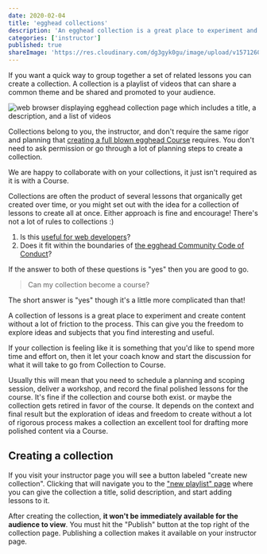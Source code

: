 ```yaml
---
date: 2020-02-04
title: 'egghead collections'
description: 'An egghead collection is a great place to experiment and create content without a lot of friction to the process. This can give you the freedom to explore ideas and subjects that you find interesting and useful.'
categories: ['instructor']
published: true
shareImage: 'https://res.cloudinary.com/dg3gyk0gu/image/upload/v1571260698/og-image-assets/share_image_screencasting.png'
---
```


If you want a quick way to group together a set of related lessons you can create a collection. A collection is a playlist of videos that can share a common theme and be shared and promoted to your audience.

![web browser displaying egghead collection page which includes a title, a description, and a list of videos](/images/collections-screenshot.png)

Collections belong to you, the instructor, and don't require the same rigor and planning that [creating a full blown egghead Course](/instructor/workshops) requires. You don't need to ask permission or go through a lot of planning steps to create a collection.

We are happy to collaborate with on your collections, it just isn't required as it is with a Course.

Collections are often the product of several lessons that organically get created over time, or you might set out with the idea for a collection of lessons to create all at once. Either approach is fine and encourage! There's not a lot of rules to collections :)

1. Is this [useful for web developers](/instructor/style-guide/what-to-teach)?
2. Does it fit within the boundaries of [the egghead Community Code of Conduct](/code-of-conduct)?

If the answer to both of these questions is "yes" then you are good to go.

> Can my collection become a course?

The short answer is "yes" though it's a little more complicated than that!

A collection of lessons is a great place to experiment and create content without a lot of friction to the process. This can give you the freedom to explore ideas and subjects that you find interesting and useful.

If your collection is feeling like it is something that you'd like to spend more time and effort on, then it let your coach know and start the discussion for what it will take to go from Collection to Course.

Usually this will mean that you need to schedule a planning and scoping session, deliver a workshop, and record the final polished lessons for the course. It's fine if the collection and course both exist. or maybe the collection gets retired in favor of the course. It depends on the context and final result but the exploration of ideas and freedom to create without a lot of rigorous process makes a collection an excellent tool for drafting more polished content via a Course.

## Creating a collection

If you visit your instructor page you will see a button labeled "create new collection". Clicking that will navigate you to the ["new playlist" page](https://egghead.io/playlists/new) where you can give the collection a title, solid description, and start adding lessons to it.

After creating the collection, **it won't be immediately available for the audience to view**. You must hit the "Publish" button at the top right of the collection page. Publishing a collection makes it available on your instructor page.
